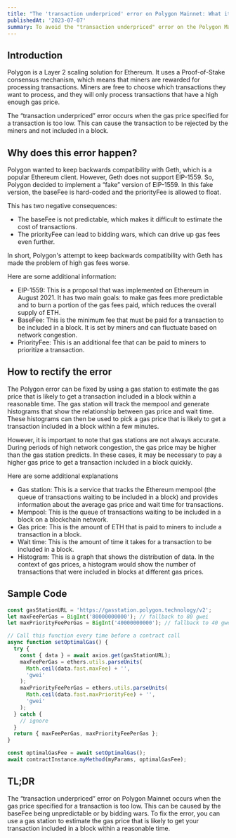 ```yaml
---
title: "The 'transaction underpriced' error on Polygon Mainnet: What it is and how to fix it"
publishedAt: '2023-07-07'
summary: To avoid the "transaction underpriced" error on the Polygon Mainnet, follow this step-by-step guide.
---
```


## Introduction

Polygon is a Layer 2 scaling solution for Ethereum. It uses a Proof-of-Stake consensus mechanism, which means that miners are rewarded for processing transactions. Miners are free to choose which transactions they want to process, and they will only process transactions that have a high enough gas price.

The “transaction underpriced” error occurs when the gas price specified for a transaction is too low. This can cause the transaction to be rejected by the miners and not included in a block.

## Why does this error happen?

Polygon wanted to keep backwards compatibility with Geth, which is a popular Ethereum client. However, Geth does not support EIP-1559. So, Polygon decided to implement a “fake” version of EIP-1559. In this fake version, the baseFee is hard-coded and the priorityFee is allowed to float.

This has two negative consequences:

- The baseFee is not predictable, which makes it difficult to estimate the cost of transactions.
- The priorityFee can lead to bidding wars, which can drive up gas fees even further.

In short, Polygon's attempt to keep backwards compatibility with Geth has made the problem of high gas fees worse.

Here are some additional information:

- EIP-1559: This is a proposal that was implemented on Ethereum in August 2021. It has two main goals: to make gas fees more predictable and to burn a portion of the gas fees paid, which reduces the overall supply of ETH.
- BaseFee: This is the minimum fee that must be paid for a transaction to be included in a block. It is set by miners and can fluctuate based on network congestion.
- PriorityFee: This is an additional fee that can be paid to miners to prioritize a transaction.

## How to rectify the error

The Polygon error can be fixed by using a gas station to estimate the gas price that is likely to get a transaction included in a block within a reasonable time. The gas station will track the mempool and generate histograms that show the relationship between gas price and wait time. These histograms can then be used to pick a gas price that is likely to get a transaction included in a block within a few minutes.

However, it is important to note that gas stations are not always accurate. During periods of high network congestion, the gas price may be higher than the gas station predicts. In these cases, it may be necessary to pay a higher gas price to get a transaction included in a block quickly.

Here are some additional explanations

- Gas station: This is a service that tracks the Ethereum mempool (the queue of transactions waiting to be included in a block) and provides information about the average gas price and wait time for transactions.
- Mempool: This is the queue of transactions waiting to be included in a block on a blockchain network.
- Gas price: This is the amount of ETH that is paid to miners to include a transaction in a block.
- Wait time: This is the amount of time it takes for a transaction to be included in a block.
- Histogram: This is a graph that shows the distribution of data. In the context of gas prices, a histogram would show the number of transactions that were included in blocks at different gas prices.

## Sample Code

```js
const gasStationURL = 'https://gasstation.polygon.technology/v2';
let maxFeePerGas = BigInt('80000000000'); // fallback to 80 gwei
let maxPriorityFeePerGas = BigInt('40000000000'); // fallback to 40 gwei

// Call this function every time before a contract call
async function setOptimalGas() {
  try {
    const { data } = await axios.get(gasStationURL);
    maxFeePerGas = ethers.utils.parseUnits(
      Math.ceil(data.fast.maxFee) + '',
      'gwei'
    );
    maxPriorityFeePerGas = ethers.utils.parseUnits(
      Math.ceil(data.fast.maxPriorityFee) + '',
      'gwei'
    );
  } catch {
    // ignore
  }
  return { maxFeePerGas, maxPriorityFeePerGas };
}

const optimalGasFee = await setOptimalGas();
await contractInstance.myMethod(myParams, optimalGasFee);
```

## TL;DR

The “transaction underpriced” error on Polygon Mainnet occurs when the gas price specified for a transaction is too low. This can be caused by the baseFee being unpredictable or by bidding wars. To fix the error, you can use a gas station to estimate the gas price that is likely to get your transaction included in a block within a reasonable time.
